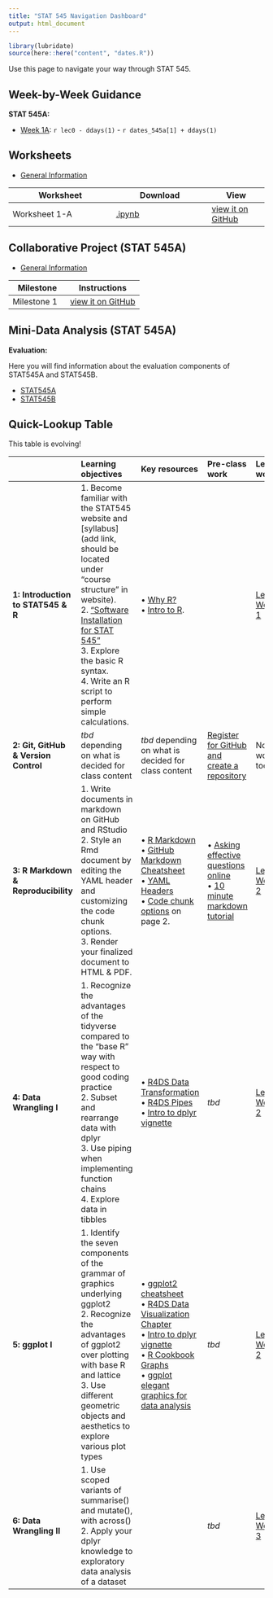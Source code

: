 ```yaml
---
title: "STAT 545 Navigation Dashboard"
output: html_document
---
```


```r
library(lubridate)
source(here::here("content", "dates.R"))
```

Use this page to navigate your way through STAT 545. 

## Week-by-Week Guidance

**STAT 545A:**

- [Week 1A](/week1a): `r lec0 - ddays(1)` - `r dates_545a[1] + ddays(1)`
<!--
- [Week 2A](): `r dates_545a[2]  - ddays(1)` - `r dates_545a[3]  + ddays(1)`
- [Week 3A](): `r dates_545a[4]  - ddays(1)` - `r dates_545a[5]  + ddays(1)`
- [Week 4A](): `r dates_545a[6]  - ddays(1)` - `r dates_545a[7]  + ddays(1)`
- [Week 5A](): `r dates_545a[8]  - ddays(1)` - `r dates_545a[9]  + ddays(1)`
- [Week 6A](): `r dates_545a[10] - ddays(1)` - `r dates_545a[11] + ddays(1)`
- [Week 7A](): `r dates_545a[12] - ddays(1)` - `r dates_545a[13] + ddays(1)`
-->

<!--
**STAT 545B:**

- [Week 1B](): `r dates_545b[1]  - ddays(1)` - `r dates_545b[2]  + ddays(1)`
- [Week 2B](): `r dates_545b[3]  - ddays(1)` - `r dates_545b[4]  + ddays(1)`
- [Week 3B](): `r dates_545b[5]  - ddays(1)` - `r dates_545b[6]  + ddays(1)`
- [Week 4B](): `r dates_545b[7]  - ddays(1)` - `r dates_545b[8]  + ddays(1)`
- [Week 5B](): `r dates_545b[9]  - ddays(1)` - `r dates_545b[10] + ddays(1)`
- [Week 6B](): `r dates_545b[11] - ddays(1)` - `r dates_545b[12] + ddays(1)`
- [Week 7B](): `r dates_545b[13] - ddays(1)` - `r dates_545b[14] + ddays(1)`
-->

## Worksheets

- [General Information](/worksheets-about)

| Worksheet | Download | View |
|-----------|----------|------|
| Worksheet 1-A | [.ipynb](https://raw.githubusercontent.com/UBC-STAT/stat545.stat.ubc.ca/master/content/worksheets/worksheet_01a.ipynb) | [view it on GitHub](https://github.com/UBC-STAT/stat545.stat.ubc.ca/blob/master/content/worksheets/worksheet_01a.ipynb) |



## Collaborative Project (STAT 545A)

- [General Information](/collaborative-project/collaborative-about)

| Milestone | Instructions |
|-----------|--------------|
| Milestone 1 | [view it on GitHub](https://github.com/UBC-STAT/stat545.stat.ubc.ca/blob/master/content/collaborative-project/milestone1/README.md#stat-545a-collaborative-project-milestone-1)

## Mini-Data Analysis (STAT 545A)

**Evaluation:**

Here you will find information about the evaluation components of STAT545A and STAT545B. 

- [STAT545A](/evaluationSTAT545A)
- [STAT545B](/evaluationSTAT545B)


## Quick-Lookup Table

This table is evolving!



|                                        | Learning objectives                                              | Key resources                          | Pre-class work           | Lecture worksheet                 | 
|:-------------------------------------- |:---------------------------                                      |:--------------------------------       |:-------------------------|:----------------------------------|
| **1: Introduction to STAT545 & R**     | 1. Become familiar with the STAT545 website and [syllabus](add link, should be located under "course structure" in website). <br /> 2. ["Software Installation for STAT 545"](/tutorials/software-stack) <br /> 3. Explore the basic R syntax. <br /> 4. Write an R script to perform simple calculations. | • [Why R?](https://cfss.uchicago.edu/setup/what-is-r/) <br /> • [Intro to R](https://stat545.com/r-basics.html). |  | [Lecture Worksheet 1](https://raw.githubusercontent.com/UBC-STAT/stat545.stat.ubc.ca/master/content/release/worksheet_01a/worksheet_01a.ipynb) <!--<br/> <a href="/release/worksheet_01a/worksheet_01a.ipynb" download target="_blank">Lecture Worksheet 1</a> -->
| **2: Git, GitHub & Version Control**   | *tbd* depending on what is decided for class content  | *tbd* depending on what is decided for class content |[Register for GitHub and create a repository](link here) | No worksheet today |
| **3: R Markdown & Reproducibility**    | 1. Write documents in markdown on GitHub and RStudio <br /> 2. Style an Rmd document by editing the YAML header and customizing the code chunk options. <br /> 3. Render your finalized document to HTML & PDF. | • [R Markdown](https://rstudio.com/wp-content/uploads/2016/03/rmarkdown-cheatsheet-2.0.pdf) <br /> • [GitHub Markdown Cheatsheet](https://rstudio.com/wp-content/uploads/2016/03/rmarkdown-cheatsheet-2.0.pdf) <br /> • [YAML Headers](https://bookdown.org/yihui/rmarkdown/html-document.html) <br /> • [Code chunk options](https://rstudio.com/wp-content/uploads/2015/03/rmarkdown-reference.pdf?_ga=2.177968037.1059384083.1597196687-1784159993.1567907747) on page 2. |• [Asking effective questions online](https://stat545guidebook.netlify.app/introduction-to-stat-545-and-github.html#topic-3-asking-effective-questions-online-10-min) <br /> • [10 minute markdown tutorial](https://commonmark.org/help/tutorial/) | [Lecture Worksheet 2](link here) |
| **4: Data Wrangling I**                | 1. Recognize the advantages of the tidyverse compared to the "base R" way with respect to good coding practice <br /> 2. Subset and rearrange data with dplyr <br /> 3. Use piping when implementing function chains <br /> 4. Explore data in tibbles| • [R4DS Data Transformation](https://r4ds.had.co.nz/transform.html) <br /> • [R4DS Pipes](https://r4ds.had.co.nz/pipes.html) <br /> • [Intro to dplyr vignette](https://cran.r-project.org/web/packages/dplyr/vignettes/dplyr.html) | *tbd* | [Lecture Worksheet 2](link here) |
| **5: ggplot I**                        | 1. Identify the seven components of the grammar of graphics underlying ggplot2 <br /> 2. Recognize the advantages of ggplot2 over plotting with base R and lattice <br /> 3. Use different geometric objects and aesthetics to explore various plot types | • [ggplot2 cheatsheet](https://github.com/rstudio/cheatsheets/blob/master/data-visualization-2.1.pdf) <br /> • [R4DS Data Visualization Chapter](https://r4ds.had.co.nz/data-visualisation.html) <br /> • [Intro to dplyr vignette](https://cran.r-project.org/web/packages/dplyr/vignettes/dplyr.html) <br /> • [R Cookbook Graphs](http://www.cookbook-r.com/Graphs/) <br /> • [ggplot elegant graphics for data analysis](http://webcat2.library.ubc.ca/vwebv/holdingsInfo?bibId=8489511) | *tbd* | [Lecture Worksheet 2](link here) |
| **6: Data Wrangling II**               | 1. Use scoped variants of summarise() and mutate(), with across() <br /> 2. Apply your dplyr knowledge to exploratory data analysis of a dataset | | *tbd* | [Lecture Worksheet 3](link here) |
